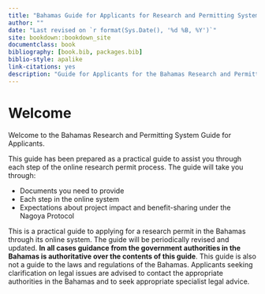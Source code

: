 ```yaml
--- 
title: "Bahamas Guide for Applicants for Research and Permitting System"
author: ""
date: "Last revised on `r format(Sys.Date(), '%d %B, %Y')`"
site: bookdown::bookdown_site
documentclass: book
bibliography: [book.bib, packages.bib]
biblio-style: apalike
link-citations: yes
description: "Guide for Applicants for the Bahamas Research and Permitting System."
---
```


# Welcome {-}

Welcome to the Bahamas Research and Permitting System Guide for Applicants.

This guide has been prepared as a practical guide to assist you through each step of the online research permit process. The guide will take you through:

- Documents you need to provide
- Each step in the online system
- Expectations about project impact and benefit-sharing under the Nagoya Protocol

This is a practical guide to applying for a research permit in the Bahamas through its online system. The guide will be periodically revised and updated. __In all cases guidance from the government authorities in the Bahamas is authoritative over the contents of this guide__. This guide is also not a guide to the laws and regulations of the Bahamas. Applicants seeking clarification on legal issues are advised to contact the appropriate authorities in the Bahamas and to seek appropriate specialist legal advice.  